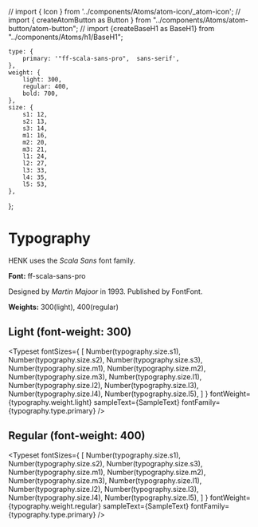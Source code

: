 // import { Icon } from '../components/Atoms/atom-icon/_atom-icon';
// import { createAtomButton as Button } from "../components/Atoms/atom-button/atom-button";
// import {createBaseH1 as BaseH1} from "../components/Atoms/h1/BaseH1";

<Meta title="Base/Typography"/>

    type: {
        primary: '"ff-scala-sans-pro",  sans-serif',
    },
    weight: {
        light: 300,
        regular: 400,
        bold: 700,
    },
    size: {
        s1: 12,
        s2: 13,
        s3: 14,
        m1: 16,
        m2: 20,
        m3: 21,
        l1: 24,
        l2: 27,
        l3: 33,
        l4: 35,
        l5: 53,
    },
};


# Typography
HENK uses the _Scala Sans_ font family.

**Font:** ff-scala-sans-pro

Designed by _Martin Majoor_ in 1993. Published by FontFont.

**Weights:** 300(light), 400(regular)

## Light  (font-weight: 300)
<Typeset
    fontSizes={
        [
            Number(typography.size.s1),
            Number(typography.size.s2),
            Number(typography.size.s3),
            Number(typography.size.m1),
            Number(typography.size.m2),
            Number(typography.size.m3),
            Number(typography.size.l1),
            Number(typography.size.l2),
            Number(typography.size.l3),
            Number(typography.size.l4),
            Number(typography.size.l5),
        ]
    }
    fontWeight={typography.weight.light}
    sampleText={SampleText}
    fontFamily={typography.type.primary}
/>

## Regular (font-weight: 400)

<Typeset
    fontSizes={
        [
            Number(typography.size.s1),
            Number(typography.size.s2),
            Number(typography.size.s3),
            Number(typography.size.m1),
            Number(typography.size.m2),
            Number(typography.size.m3),
            Number(typography.size.l1),
            Number(typography.size.l2),
            Number(typography.size.l3),
            Number(typography.size.l4),
            Number(typography.size.l5),
        ]
    }
    fontWeight={typography.weight.regular}
    sampleText={SampleText}
    fontFamily={typography.type.primary}
/>

[//]: # (## test story h1)

[//]: # ()
[//]: # (<Story id="components-atoms-base-h1--base"/>)

[//]: # ()
[//]: # (## test AtomIcon component arrow left)

[//]: # ()
[//]: # (<Story id="components-atoms-icon-icon-stories--icon-arrow-left"/>)

[//]: # ()
[//]: # (## default html text input element: ```input```)

[//]: # (<Canvas>)

[//]: # (    <input type="text"/>)

[//]: # (</Canvas>)

[//]: # ()
[//]: # (## current HENK text input element: ```class="basic-input__input"```)

[//]: # (<Canvas>)

[//]: # (    <input type="text" className="basic-input__input"/>)

[//]: # (</Canvas>)

[//]: # ()
[//]: # (## 2 columns)

[//]: # ()
[//]: # (<Canvas>)

[//]: # (    <div className="doc-flex">)

[//]: # (        <div className="doc-flex__grid-item">)

[//]: # (            <h1>Current</h1>)

[//]: # (            <div className="basic-select-container">)

[//]: # (                <div className="basic-select">)

[//]: # (                    <select className="basic-select__select" id="form_howDidYouFindUs" name="form[howDidYouFindUs]">)

[//]: # (                        <option value="">Hoe heb je ons gevonden?</option>)

[//]: # (                        <option value="Eijerkamp">Eijerkamp</option>)

[//]: # (                        <option value="VT Wonen">VT Wonen</option>)

[//]: # (                        <option value="Flinders">Flinders</option>)

[//]: # (                        <option value="Instagram">Instagram</option>)

[//]: # (                        <option value="Facebook">Facebook</option>)

[//]: # (                        <option value="Google">Google</option>)

[//]: # (                        <option value="Loods 5">Loods 5</option>)

[//]: # (                        <option value="E-living">E-living</option>)

[//]: # (                        <option value="Andere woonwinkel">different shop</option>)

[//]: # (                        <option value="Beurs">Fair</option>)

[//]: # (                        <option value="Familie/Vrienden">Family/Friends</option>)

[//]: # (                        <option value="Tijdschrift">Magazine</option>)

[//]: # (                        <option value="Overig">Others</option>)

[//]: # (                    </select>)

[//]: # (                </div>)

[//]: # (            </div>)

[//]: # (        </div>)

[//]: # (        <div className="doc-flex__grid-item">)

[//]: # (            <h1>New</h1>)

[//]: # (            <select)

[//]: # (                name="select_country")

[//]: # (                id="country-select")

[//]: # (                className="atom-select")

[//]: # (                required)

[//]: # (            >)

[//]: # (                <option value="nederland">Nederland</option>)

[//]: # (                <option value="AT">Austria &#40;€ 149&#41;</option>)

[//]: # (                <option value="BE">Belgium</option>)

[//]: # (                <option value="DE">Germany &#40;€ 149&#41;</option>)

[//]: # (                <option value="FR">France &#40;€ 149&#41;</option>)

[//]: # (                <option value="IT">Italy &#40;€ 199&#41;</option>)

[//]: # (                <option value="LU">Luxembourg &#40;€ 149&#41;</option>)

[//]: # (            </select>)

[//]: # (        </div>)

[//]: # (    </div>)

[//]: # (</Canvas>)

[//]: # ()
[//]: # (## select)

[//]: # (<Canvas>)

[//]: # (    <div className="basic-select-container">)

[//]: # (        <div className="basic-select">)

[//]: # (            <select className="basic-select__select" id="form_howDidYouFindUs" name="form[howDidYouFindUs]">)

[//]: # (                <option value="">Hoe heb je ons gevonden?</option>)

[//]: # (                <option value="Eijerkamp">Eijerkamp</option>)

[//]: # (                <option value="VT Wonen">VT Wonen</option>)

[//]: # (                <option value="Flinders">Flinders</option>)

[//]: # (                <option value="Instagram">Instagram</option>)

[//]: # (                <option value="Facebook">Facebook</option>)

[//]: # (                <option value="Google">Google</option>)

[//]: # (                <option value="Loods 5">Loods 5</option>)

[//]: # (                <option value="E-living">E-living</option>)

[//]: # (                <option value="Andere woonwinkel">different shop</option>)

[//]: # (                <option value="Beurs">Fair</option>)

[//]: # (                <option value="Familie/Vrienden">Family/Friends</option>)

[//]: # (                <option value="Tijdschrift">Magazine</option>)

[//]: # (                <option value="Overig">Others</option>)

[//]: # (            </select>)

[//]: # (        </div>)

[//]: # (    </div>)

[//]: # (</Canvas>)

[//]: # ()
[//]: # (## fieldset)

[//]: # (<Canvas>)

[//]: # (    <fieldset>)

[//]: # (        <legend>Do you agree?</legend>)

[//]: # (        <input type="checkbox" id="chbx" name="agree" value="Yes!"/>)

[//]: # (        <label htmlFor="chbx">I agree</label>)

[//]: # (    </fieldset>)

[//]: # (</Canvas>)

